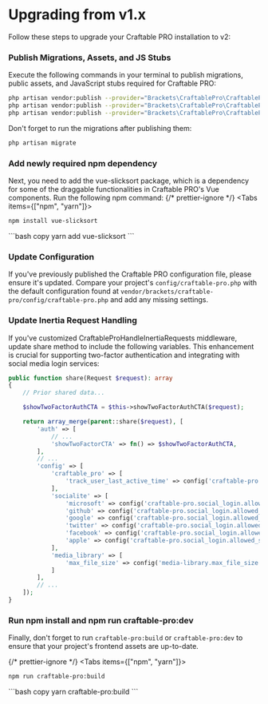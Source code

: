 
# Upgrading from v1.x
Follow these steps to upgrade your Craftable PRO installation to v2:

<div className="steps-container">

### Publish Migrations, Assets, and JS Stubs

Execute the following commands in your terminal to publish migrations, public assets, and JavaScript stubs required for Craftable PRO:
```bash copy
php artisan vendor:publish --provider="Brackets\CraftablePro\CraftableProServiceProvider" --tag="craftable-pro-migrations"
php artisan vendor:publish --provider="Brackets\CraftablePro\CraftableProServiceProvider" --tag="craftable-pro-public"
php artisan vendor:publish --provider="Brackets\CraftablePro\CraftableProServiceProvider" --tag="craftable-pro-js-stubs"
```

Don't forget to run the migrations after publishing them:
```bash copy
php artisan migrate
```

### Add newly required npm dependency

Next, you need to add the vue-slicksort package, which is a dependency for some of the draggable functionalities in Craftable PRO's Vue components. Run the following npm command:
{/* prettier-ignore */}
<Tabs items={["npm", "yarn"]}>
  <Tab>
  ```bash copy
npm install vue-slicksort
```
  </Tab>
  <Tab>
  ```bash copy
yarn add vue-slicksort
```
  </Tab>
</Tabs>

### Update Configuration

If you've previously published the Craftable PRO configuration file, please ensure it's updated. Compare your project's `config/craftable-pro.php` with the default configuration found at `vendor/brackets/craftable-pro/config/craftable-pro.php` and add any missing settings.

### Update Inertia Request Handling

If you've customized CraftableProHandleInertiaRequests middleware, update share method to include the following variables. This enhancement is crucial for supporting two-factor authentication and integrating with social media login services:

```php copy
public function share(Request $request): array
{
    // Prior shared data...

    $showTwoFactorAuthCTA = $this->showTwoFactorAuthCTA($request);

    return array_merge(parent::share($request), [
        'auth' => [
            // ...
            'showTwoFactorCTA' => fn() => $showTwoFactorAuthCTA,
        ],
        // ...
        'config' => [
            'craftable_pro' => [
                'track_user_last_active_time' => config('craftable-pro.track_user_last_active_time', false),
            ],
            'socialite' => [
                'microsoft' => config('craftable-pro.social_login.allowed_services.microsoft', false),
                'github' => config('craftable-pro.social_login.allowed_services.github', false),
                'google' => config('craftable-pro.social_login.allowed_services.google', false),
                'twitter' => config('craftable-pro.social_login.allowed_services.twitter', false),
                'facebook' => config('craftable-pro.social_login.allowed_services.facebook', false),
                'apple' => config('craftable-pro.social_login.allowed_services.apple', false),
            ],
            'media_library' => [
                'max_file_size' => config('media-library.max_file_size', 1024 * 1024 * 2),
            ]
        ],
        // ...
    ]);
}
```

### Run npm install and npm run craftable-pro:dev

Finally, don't forget to run `craftable-pro:build` or `craftable-pro:dev` to ensure that your project's frontend assets are up-to-date.

{/* prettier-ignore */}
<Tabs items={["npm", "yarn"]}>
  <Tab>
  ```bash copy
npm run craftable-pro:build
```
  </Tab>
  <Tab>
  ```bash copy
yarn craftable-pro:build
```
  </Tab>
</Tabs>

</div>

